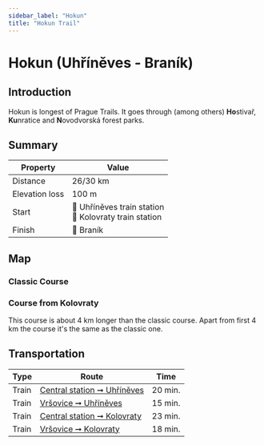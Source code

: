 ```yaml
---
sidebar_label: "Hokun"
title: "Hokun Trail"
---
```


# Hokun (Uhříněves - Braník)

## Introduction

Hokun is longest of Prague Trails. It goes through (among others) **Ho**stivař, **Ku**nratice and **N**ovodvorská forest parks.

## Summary

| Property | Value |
| --- | --- |
| Distance | 26/30 km |
| Elevation loss | 100 m |
| Start | 📍 Uhříněves train station <br /> 📍 Kolovraty train station |
| Finish | 📍 Braník |

## Map

### Classic Course

<MapyCzEmbeddedPath id="bucusapuge"></MapyCzEmbeddedPath>

### Course from Kolovraty

This course is about 4 km longer than the classic course. Apart from first 4 km the course it's the same as the classic one.

<MapyCzEmbeddedPath id="desukupuhe"></MapyCzEmbeddedPath>

## Transportation

| Type | Route | Time |
| --- | --- | --- |
| Train | [Central station ➞ Uhříněves](https://idos.idnes.cz/vlakyautobusymhdvse/spojeni/vysledky/?f=Praha%20hl.n.&fc=100003&t=Praha-Uh%C5%99%C3%ADn%C4%9Bves&tc=100003&direct=true&af=true&trt=150,151,152,153&fcs=3 "See timetable") | 20 min. |
| Train | [Vršovice ➞ Uhříněves](https://idos.idnes.cz/vlakyautobusymhdvse/spojeni/vysledky/?f=Praha-Vr%C5%A1ovice&fc=100003&t=Praha-Uh%C5%99%C3%ADn%C4%9Bves&tc=100003&direct=true&af=true&trt=150,151,152,153&fcs=3 "See timetable") | 15 min. |
| Train | [Central station ➞ Kolovraty](https://idos.idnes.cz/vlakyautobusymhdvse/spojeni/vysledky/?f=Praha%20hl.n.&fc=100003&t=Praha-Kolovraty&tc=100003&direct=true&af=true&trt=150,151,152,153&fcs=3 "See timetable") | 23 min. |
| Train | [Vršovice ➞ Kolovraty](https://idos.idnes.cz/vlakyautobusymhdvse/spojeni/vysledky/?f=Praha-Vr%C5%A1ovice&fc=100003&t=Praha-Kolovraty&tc=100003&direct=true&af=true&trt=150,151,152,153&fcs=3 "See timetable") | 18 min. |

